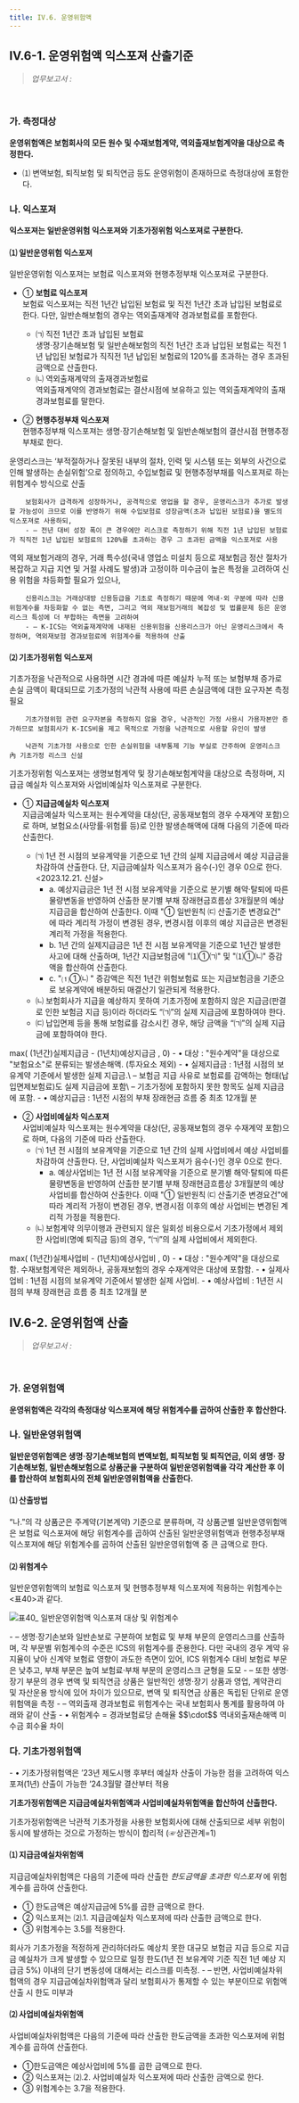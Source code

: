 ```yaml
---
title: IV.6. 운영위험액
---
```

## IV.6-1. 운영위험액 익스포져 산출기준

> _업무보고서 :_ <OverlayDemo id ="AI743"/>
<br/>

### 가. 측정대상
**운영위험액은 보험회사의 모든 원수 및 수재보험계약, 역외출재보험계약을 대상으로 측정한다.**
- ⑴ 변액보험, 퇴직보험 및 퇴직연금 등도 운영위험이 존재하므로 측정대상에 포함한다.

### 나. 익스포져
**익스포져는 일반운영위험 익스포져와 기초가정위험 익스포져로 구분한다.**


#### ⑴ 일반운영위험 익스포져
일반운영위험 익스포져는 보험료 익스포져와 현행추정부채 익스포져로 구분한다.

- ① **보험료 익스포져**\
보험료 익스포져는 직전 1년간 납입된 보험료 및 직전 1년간 초과 납입된 보험료로 한다. 다만, 일반손해보험의 경우는 역외출재계약 경과보험료를 포함한다.
    - ㈀ 직전 1년간 초과 납입된 보험료\
    생명·장기손해보험 및 일반손해보험의 직전 1년간 초과 납입된 보험료는 직전 1년 납입된 보험료가 직직전 1년 납입된 보험료의 120%를 초과하는 경우 초과된 금액으로 산출한다.
    - ㈁ 역외출재계약의 출재경과보험료\
    역외출재계약의 경과보험료는 결산시점에 보유하고 있는 역외출재계약의 출재경과보험료를 말한다.
    
- ② **현행추정부채 익스포져**\
  현행추정부채 익스포져는 생명·장기손해보험 및 일반손해보험의 결산시점 현행추정부채로 한다.

<Accordion  activeIndex={[]}>
<AccordionTab header="㈀ 초과 납입된 보험료에 대해 별도의 위험계수를 부과하는 이유">
        운영리스크는 ‘부적절하거나 잘못된 내부의 절차, 인력 및 시스템 또는 외부의 사건으로 인해 발생하는 손실위험’으로 정의하고, 수입보험료 및 현행추정부채를 익스포져로 하는 위험계수 방식으로 산출

        보험회사가 급격하게 성장하거나, 공격적으로 영업을 할 경우, 운영리스크가 추가로 발생할 가능성이 크므로 이를 반영하기 위해 수입보험료 성장금액(초과 납입된 보험료)을 별도의 익스포져로 사용하되,
        - – 전년 대비 성장 폭이 큰 경우에만 리스크로 측정하기 위해 직전 1년 납입된 보험료가 직직전 1년 납입된 보험료의 120%를 초과하는 경우 그 초과된 금액을 익스포져로 사용
</AccordionTab>
<AccordionTab header="㈁ 역외출재계약을 운영위험액으로 산출하는 이유">
        역외 재보험거래의 경우, 거래 특수성(국내 영업소 미설치 등으로 재보험금 정산 절차가 복잡하고 지급 지연 및 거절 사례도 발생)과 고정이하 미수금이 높은 특정을 고려하여 신용 위험을 차등화할 필요가 있으나,

        신용리스크는 거래상대방 신용등급을 기초로 측정하기 때문에 역내·외 구분에 따라 신용 위험계수를 차등화할 수 없는 측면, 그리고 역외 재보험거래의 복잡성 및 법률문제 등은 운영리스크 특성에 더 부합하는 측면을 고려하여
        - – K-ICS는 역외출재계약에 내재된 신용위험을 신용리스크가 아닌 운영리스크에서 측정하며, 역외재보험 경과보험료에 위험계수를 적용하여 산출
</AccordionTab>
</Accordion>

#### ⑵ 기초가정위험 익스포져
<GCallout severity="info" title="기초가정리스크 개요">
        기초가정을 낙관적으로 사용하면 시간 경과에 따른 예실차<GTooltipIcon desc="보험부채 평가에 사용한 계리적 가정(예상)과 경험 실적(실제) 간의 차이"/> 누적  또는 보험부채 증가로 손실 금액이 확대되므로 기초가정의 낙관적 사용에 따른 손실금액에 대한 요구자본 측정 필요

        기초가정위험 관련 요구자본을 측정하지 않을 경우, 낙관적인 가정 사용시 가용자본만 증가하므로 보험회사가 K-ICS비율 제고 목적으로 가정을 낙관적으로 사용할 유인이 발생

        낙관적 기초가정 사용으로 인한 손실위험을 내부통제 기능 부실로 간주하여 운영리스크 內 기초가정 리스크 신설
</GCallout>

기초가정위험 익스포져는 생명보험계약 및 장기손해보험계약을 대상으로 측정하며, 지급금 예실차 익스포져와 사업비예실차 익스포져로 구분한다.

- ① **지급금예실차 익스포져**\
    지급금예실차 익스포져는 원수계약을 대상<GTooltipIcon desc="수재계약은 보험회사의 낙관적인 기초가정 사용과 무관하게 예상치 못한 대규모 사고에 노출되는 특성, 보험료와 보험금의 변동성이 동시에 발생하는 특성 등을 고려하여 대상에서 제외함. 다만, 공동재보험 수재계약의 경우, 원수계약과 계약 특성이 동일하므로 기초가정리스크 측정대상에 포함"/>(단, 공동재보험의 경우 수재계약 포함)으로 하며, 보험요소<GTooltipIcon desc="투자요소는 보험료와 지급금을 종합적으로 고려해야 하며, 회사의 계리적 가정 外 감독기준 (공시이율 등)에 의해서도 예실차가 발생할 수 있으므로 산출대상에서 제외"/>(사망률·위험률 등)로 인한 발생손해액에 대해 다음의 기준에 따라 산출한다.
  - ㈀ 1년 전 시점의 보유계약을 기준으로 1년 간의 실제 지급금에서 예상 지급금을 차감하여 산출한다. 단, 지급금예실차 익스포져가 음수(-)인 경우 0으로 한다. \<2023.12.21. 신설>
      - a. 예상지급금은 1년 전 시점 보유계약을 기준으로 분기별 해약·탈퇴에 따른 물량변동을 반영하여 산출한 분기별 부채 장래현금흐름상 3개월분의 예상 지급금을 합산하여 산출한다. 이때 <OverlayDemo id ="232_나5"/> "① 일반원칙 ㈂ 산출기준 변경요건" 에 따라 계리적 가정이 변경된 경우, 변경시점 이후의 예상 지급금은 변경된 계리적 가정을 적용한다.
      - b. 1년 간의 실제지급금은 1년 전 시점 보유계약을 기준으로 1년간 발생한 사고에 대해 산출하며, 1년간 지급보험금에 <OverlayDemo id ="232_다"/>"⑴①㈀" 및 "⑴①㈁" 증감액을 합산하여 산출한다. 
      - c. <OverlayDemo id ="232_다"/>"⑴①㈁ " 증감액은 직전 1년간 위험보험료 또는 지급보험금을 기준으로 보유계약에 배분하되 매결산기 일관되게 적용한다.
  - ㈁ 보험회사가 지급을 예상하지 못하여 기초가정에 포함하지 않은 지급금<GTooltipIcon desc="판결로 인한 보험금 지급 등 보험회사가 예상하지 못한 지급금은 기초가정에는 포함하지 않을 수 있으나, 회사가 통제할 수 없는 손실위험에 해당하므로 모두 포함할 필요"/>(판결로 인한 보험금 지급 등)이라 하더라도 “㈀”의 실제 지급금에 포함하여야 한다.
  - ㈂ 납입면제 등을 통해 보험료를 감소시킨 경우, 해당 금액<GTooltipIcon desc="보험회사가 기초가정리스크 축소를 위해 보험금을 지급하는 대신 보험료를 감액하는 방식을 선택할 수 있으므로 보험료를 감소시킨 경우 해당 금액을 실제 지급금에 포함"/>을 “㈀”의 실제 지급금에 포함하여야 한다.
<GMath title="지급금예실차 익스포져">
    max( (1년간)실제지급금 - (1년치)예상지급금  , 0)
    <GCmt>
    - • 대상 : "원수계약"을 대상으로 "보험요소"로 분류되는 발생손해액. (투자요소 제외) 
    - • 실제지급금 : 1년점 시점의 보유계약 기준에서 발생한 실제 지급금.\
      – 보험금 지급 사유로 보험료를 감액하는 형태(납입면제보험료)도 실제 지급금에 포함\
      – 기초가정에 포함하지 못한 항목도 실제 지급금에 포함. 
    - • 예상지급금 : 1년전 시점의 부채 장래현금 흐름 중 최초 12개월 분
    </GCmt>
</GMath>

- ② **사업비예실차 익스포져**\
  사업비예실차 익스포져는 원수계약을 대상(단, 공동재보험의 경우 수재계약 포함)으로 하며, 다음의 기준에 따라 산출한다.
    - ㈀ 1년 전 시점의 보유계약을 기준으로 1년 간의 실제 사업비에서 예상 사업비를 차감하여 산출한다. 단, 사업비예실차 익스포져가 음수(-)인 경우 0으로 한다.
      - a. 예상사업비는 1년 전 시점 보유계약을 기준으로 분기별 해약·탈퇴에 따른 물량변동을 반영하여 산출한 분기별 부채 장래현금흐름상 3개월분의 예상 사업비를 합산하여 산출한다. 이때 <OverlayDemo id ="232_나5"/> "① 일반원칙 ㈂ 산출기준 변경요건"에 따라 계리적 가정이 변경된 경우, 변경시점 이후의 예상 사업비는 변경된 계리적 가정을 적용한다.
    - ㈁ 보험계약 의무이행과 관련되지 않은 일회성 비용으로서 기초가정에서 제외한 사업비(명예 퇴직금 등)의 경우, “㈀”의 실제 사업비에서 제외<GTooltipIcon desc="사업비는 지급금과 달리 보험회사가 통제할 수 있는 부분이므로 기초가정에서 제외한 사업비의 경우 익스포져 산출 시 실제 사업비에서도 제외"/>한다.

<GMath  title="사업비예실차 익스포져">
    max( (1년간)실제사업비 - (1년치)예상사업비  , 0)
    <GCmt>
    - • 대상 : "원수계약"을 대상으로 함. 수재보험계약은 제외하나, 공동재보험의 경우 수재계약은 대상에 포함함.
    - • 실제사업비 : 1년점 시점의 보유계약 기준에서 발생한 실제 사업비.
    - • 예상사업비 : 1년전 시점의 부채 장래현금 흐름 중 최초 12개월 분
    </GCmt>
</GMath>


## IV.6-2. 운영위험액 산출

> _업무보고서 :_ <OverlayDemo id ="AI743"/>
<br/>

### 가. 운영위험액
**운영위험액은 각각의 측정대상 익스포져에 해당 위험계수를 곱하여 산출한 후 합산한다.**

### 나. 일반운영위험액
**일반운영위험액은 생명·장기손해보험의 변액보험, 퇴직보험 및 퇴직연금, 이외 생명· 장기손해보험, 일반손해보험으로 상품군을 구분하여 일반운영위험액을 각각 계산한 후 이를 합산하여 보험회사의 전체 일반운영위험액을 산출한다.**

#### ⑴ 산출방법
“나.”의 각 상품군은 주계약(기본계약) 기준으로 분류하며, 각 상품군별 일반운영위험액은 보험료 익스포져에 해당 위험계수를 곱하여 산출된 일반운영위험액과 현행추정부채 익스포져에 해당 위험계수를 곱하여 산출된 일반운영위험액 중 큰 금액으로 한다.

#### ⑵ 위험계수
 일반운영위험액의 보험료 익스포져 및 현행추정부채 익스포져에 적용하는 위험계수는 \<표40>과 같다.

![표40_ 일반운영위험액 익스포져 대상 및 위험계수](/kics/table40.png)

<Accordion activeIndex={[0]}>
<AccordionTab header="일반운영위험액 위험계수 도출 근거">
      - – 생명·장기손보와 일반손보로 구분하여 보험료 및 부채 부문의 운영리스크를 산출하며, 각 부문별 위험계수의 수준은 ICS의 위험계수를 준용한다. 다만 국내의 경우 계약 유지율이 낮아 신계약 보험료 영향이 과도한 측면이 있어, ICS 위험계수 대비 보험료 부문은 낮추고, 부채 부문은 높여 보험료·부채 부문의 운영리스크 균형을 도모
      - – 또한 생명·장기 부문의 경우 변액 및 퇴직연금 상품은 일반적인 생명·장기 상품과 영업, 계약관리 및 자산운용 방식에 있어 차이가 있으므로, 변액 및 퇴직연금 상품은 독립된 단위로 운영위험액을 측정
      - – 역외출재 경과보험료 위험계수는 국내 보험회사 통계를 활용하여 아래와 같이 산출
        - • 위험계수 = 경과보험료당 손해율 $$\cdot$$ 역내외출재손해액 미수금 회수율 차이
                  
</AccordionTab>
</Accordion>

### 다. 기초가정위험액
<GCmt>
- • 기초가정위험액은 ’23년 제도시행 후부터 예실차 산출이 가능한 점을 고려하여 익스포져(1년) 산출이 가능한 ’24.3월말 결산부터 적용
</GCmt>

**기초가정위험액은 지급금예실차위험액과 사업비예실차위험액을 합산하여 산출한다.**

<Accordion multiple activeIndex={[]}>
<AccordionTab header="지급금예실차위험액과 사업비예실차위험액을 단순 합산하는 이유">
      기초가정위험액은 낙관적 기초가정을 사용한 보험회사에 대해 산출되므로 세부 위험이 동시에 발생하는 것으로 가정하는 방식이 합리적 (☞상관관계=1)
</AccordionTab>
</Accordion>

#### ⑴ 지급금예실차위험액
지급금예실차위험액은 다음의 기준에 따라 산출한 _한도금액을 초과한 익스포져_ 에 위험계수를 곱하여 산출한다.
- ① 한도금액은 예상지급금에 5%를 곱한 금액으로 한다.
- ② 익스포져는 <OverlayDemo id="461_나"/> ⑵.1. 지급금예실차 익스포져에 따라 산출한 금액으로 한다.
- ③ 위험계수는 3.5를 적용한다.

<Accordion multiple activeIndex={[]}>
<AccordionTab header="한도금액을 초과한 익스포져에 대해서만 지급금예실차위험액을 산출하는 이유">
      회사가 기초가정을 적정하게 관리하더라도 예상치 못한 대규모 보험금 지급 등으로 지급금 예실차가 크게 발생할 수 있으므로 일정 한도(1년 전 보유계약 기준 직전 1년 예상 지급금 5%) 이내의 단기 변동성에 대해서는 리스크를 미측정.
      - –  반면, 사업비예실차위험액의 경우 지급금예실차위험액과 달리 보험회사가 통제할 수 있는 부분이므로 위험액 산출 시 한도 미부과
</AccordionTab>
</Accordion>

#### ⑵ 사업비예실차위험액
사업비예실차위험액은 다음의 기준에 따라 산출한 한도금액을 초과한 익스포져에 위험계수를 곱하여 산출한다.
- ①한도금액은 예상사업비에 5%를 곱한 금액으로 한다.
- ② 익스포져는 <OverlayDemo id="461_나"/>⑵.2. 사업비예실차 익스포져에 따라 산출한 금액으로 한다.
- ③ 위험계수는 3.7을 적용한다.

